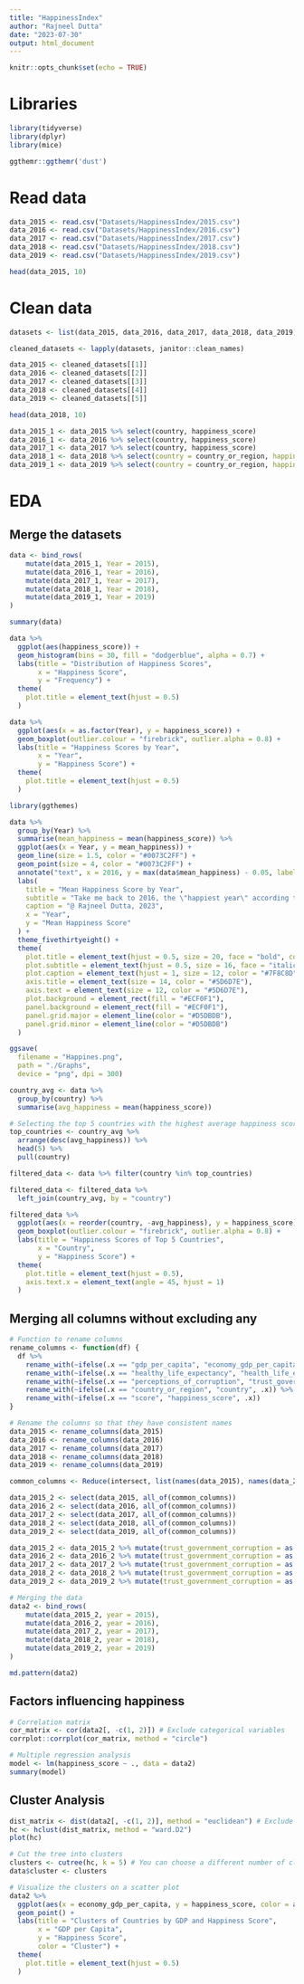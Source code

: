 ```yaml
---
title: "HappinessIndex"
author: "Rajneel Dutta"
date: "2023-07-30"
output: html_document
---
```


```r
knitr::opts_chunk$set(echo = TRUE)
```

# Libraries
```r
library(tidyverse)
library(dplyr)
library(mice)

ggthemr::ggthemr('dust')
```


# Read data
```r
data_2015 <- read.csv("Datasets/HappinessIndex/2015.csv")
data_2016 <- read.csv("Datasets/HappinessIndex/2016.csv")
data_2017 <- read.csv("Datasets/HappinessIndex/2017.csv")
data_2018 <- read.csv("Datasets/HappinessIndex/2018.csv")
data_2019 <- read.csv("Datasets/HappinessIndex/2019.csv")

head(data_2015, 10)
```
# Clean data
```r
datasets <- list(data_2015, data_2016, data_2017, data_2018, data_2019)

cleaned_datasets <- lapply(datasets, janitor::clean_names)

data_2015 <- cleaned_datasets[[1]]
data_2016 <- cleaned_datasets[[2]]
data_2017 <- cleaned_datasets[[3]]
data_2018 <- cleaned_datasets[[4]]
data_2019 <- cleaned_datasets[[5]]

head(data_2018, 10)
```

```r
data_2015_1 <- data_2015 %>% select(country, happiness_score)
data_2016_1 <- data_2016 %>% select(country, happiness_score)
data_2017_1 <- data_2017 %>% select(country, happiness_score)
data_2018_1 <- data_2018 %>% select(country = country_or_region, happiness_score = score)
data_2019_1 <- data_2019 %>% select(country = country_or_region, happiness_score = score)
```

# EDA
## Merge the datasets
```r
data <- bind_rows(
    mutate(data_2015_1, Year = 2015),
    mutate(data_2016_1, Year = 2016),
    mutate(data_2017_1, Year = 2017),
    mutate(data_2018_1, Year = 2018),
    mutate(data_2019_1, Year = 2019)
)

summary(data)
```

```r
data %>%
  ggplot(aes(happiness_score)) +
  geom_histogram(bins = 30, fill = "dodgerblue", alpha = 0.7) +
  labs(title = "Distribution of Happiness Scores", 
       x = "Happiness Score", 
       y = "Frequency") +
  theme(
    plot.title = element_text(hjust = 0.5)
  )
```
```r
data %>%
  ggplot(aes(x = as.factor(Year), y = happiness_score)) +
  geom_boxplot(outlier.colour = "firebrick", outlier.alpha = 0.8) +
  labs(title = "Happiness Scores by Year", 
       x = "Year", 
       y = "Happiness Score") +
  theme(
    plot.title = element_text(hjust = 0.5)
  )
```
```r
library(ggthemes)

data %>% 
  group_by(Year) %>%
  summarise(mean_happiness = mean(happiness_score)) %>%
  ggplot(aes(x = Year, y = mean_happiness)) +
  geom_line(size = 1.5, color = "#0073C2FF") +
  geom_point(size = 4, color = "#0073C2FF") +
  annotate("text", x = 2016, y = max(data$mean_happiness) - 0.05, label = "2016: Happiest Year?", color = "#FC4E07", fontface = "bold", hjust = 1) +
  labs(
    title = "Mean Happiness Score by Year",
    subtitle = "Take me back to 2016, the \"happiest year\" according to memes?",
    caption = "@ Rajneel Dutta, 2023",
    x = "Year",
    y = "Mean Happiness Score"
  ) +
  theme_fivethirtyeight() +
  theme(
    plot.title = element_text(hjust = 0.5, size = 20, face = "bold", color = "#2C3E50"),
    plot.subtitle = element_text(hjust = 0.5, size = 16, face = "italic", color = "#34495E"),
    plot.caption = element_text(hjust = 1, size = 12, color = "#7F8C8D"),
    axis.title = element_text(size = 14, color = "#5D6D7E"),
    axis.text = element_text(size = 12, color = "#5D6D7E"),
    plot.background = element_rect(fill = "#ECF0F1"),
    panel.background = element_rect(fill = "#ECF0F1"),
    panel.grid.major = element_line(color = "#D5DBDB"),
    panel.grid.minor = element_line(color = "#D5DBDB")
  )
```

```r
ggsave(
  filename = "Happines.png",
  path = "./Graphs",
  device = "png", dpi = 300)
```

```r
country_avg <- data %>%
  group_by(country) %>%
  summarise(avg_happiness = mean(happiness_score))

# Selecting the top 5 countries with the highest average happiness scores
top_countries <- country_avg %>%
  arrange(desc(avg_happiness)) %>%
  head(5) %>%
  pull(country)

filtered_data <- data %>% filter(country %in% top_countries)

filtered_data <- filtered_data %>%
  left_join(country_avg, by = "country")

filtered_data %>%
  ggplot(aes(x = reorder(country, -avg_happiness), y = happiness_score)) +
  geom_boxplot(outlier.colour = "firebrick", outlier.alpha = 0.8) +
  labs(title = "Happiness Scores of Top 5 Countries", 
       x = "Country", 
       y = "Happiness Score") +
  theme(
    plot.title = element_text(hjust = 0.5),
    axis.text.x = element_text(angle = 45, hjust = 1)
  )
```
## Merging all columns without excluding any
```r
# Function to rename columns
rename_columns <- function(df) {
  df %>% 
    rename_with(~ifelse(.x == "gdp_per_capita", "economy_gdp_per_capita", .x)) %>% 
    rename_with(~ifelse(.x == "healthy_life_expectancy", "health_life_expectancy", .x)) %>% 
    rename_with(~ifelse(.x == "perceptions_of_corruption", "trust_government_corruption", .x)) %>%
    rename_with(~ifelse(.x == "country_or_region", "country", .x)) %>% 
    rename_with(~ifelse(.x == "score", "happiness_score", .x))
}

# Rename the columns so that they have consistent names
data_2015 <- rename_columns(data_2015)
data_2016 <- rename_columns(data_2016)
data_2017 <- rename_columns(data_2017)
data_2018 <- rename_columns(data_2018)
data_2019 <- rename_columns(data_2019)

common_columns <- Reduce(intersect, list(names(data_2015), names(data_2016), names(data_2017), names(data_2018), names(data_2019)))

data_2015_2 <- select(data_2015, all_of(common_columns))
data_2016_2 <- select(data_2016, all_of(common_columns))
data_2017_2 <- select(data_2017, all_of(common_columns))
data_2018_2 <- select(data_2018, all_of(common_columns))
data_2019_2 <- select(data_2019, all_of(common_columns))

data_2015_2 <- data_2015_2 %>% mutate(trust_government_corruption = as.numeric(trust_government_corruption))
data_2016_2 <- data_2016_2 %>% mutate(trust_government_corruption = as.numeric(trust_government_corruption))
data_2017_2 <- data_2017_2 %>% mutate(trust_government_corruption = as.numeric(trust_government_corruption))
data_2018_2 <- data_2018_2 %>% mutate(trust_government_corruption = as.numeric(trust_government_corruption))
data_2019_2 <- data_2019_2 %>% mutate(trust_government_corruption = as.numeric(trust_government_corruption))

# Merging the data
data2 <- bind_rows(
    mutate(data_2015_2, year = 2015),
    mutate(data_2016_2, year = 2016),
    mutate(data_2017_2, year = 2017),
    mutate(data_2018_2, year = 2018),
    mutate(data_2019_2, year = 2019)
)

md.pattern(data2)
```

## Factors influencing happiness
```r
# Correlation matrix
cor_matrix <- cor(data2[, -c(1, 2)]) # Exclude categorical variables
corrplot::corrplot(cor_matrix, method = "circle")

# Multiple regression analysis
model <- lm(happiness_score ~ ., data = data2)
summary(model)
```

## Cluster Analysis
```r
dist_matrix <- dist(data2[, -c(1, 2)], method = "euclidean") # Exclude categorical variables
hc <- hclust(dist_matrix, method = "ward.D2")
plot(hc)

# Cut the tree into clusters
clusters <- cutree(hc, k = 5) # You can choose a different number of clusters
data$cluster <- clusters

# Visualize the clusters on a scatter plot
data2 %>%
  ggplot(aes(x = economy_gdp_per_capita, y = happiness_score, color = as.factor(clusters))) +
  geom_point() +
  labs(title = "Clusters of Countries by GDP and Happiness Score", 
       x = "GDP per Capita", 
       y = "Happiness Score", 
       color = "Cluster") +
  theme(
    plot.title = element_text(hjust = 0.5)
  )
```

